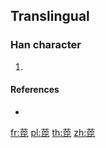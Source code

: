 {{character info/new}}
==Translingual==

===Han character===
{{Han char|rn=140|rad=艸|as=08|sn=14|four=|canj=TBOP}}

# {{defn|Han|sort=艸08}}

====References====
* {{Han ref|kx=1042.261|hdz=53234.091|uh=841E|ud=33822}}

[[fr:萞]]
[[pl:萞]]
[[th:萞]]
[[zh:萞]]